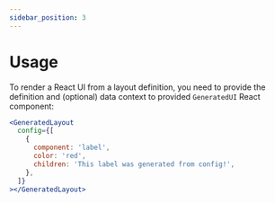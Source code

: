 ```yaml
---
sidebar_position: 3
---
```



# Usage

To render a React UI from a layout definition, you need to provide
the definition and (optional) data context to provided `GeneratedUI` React component:

```jsx live
<GeneratedLayout
  config={[
    {
      component: 'label',
      color: 'red',
      children: 'This label was generated from config!',
    },
  ]}
></GeneratedLayout>
```
